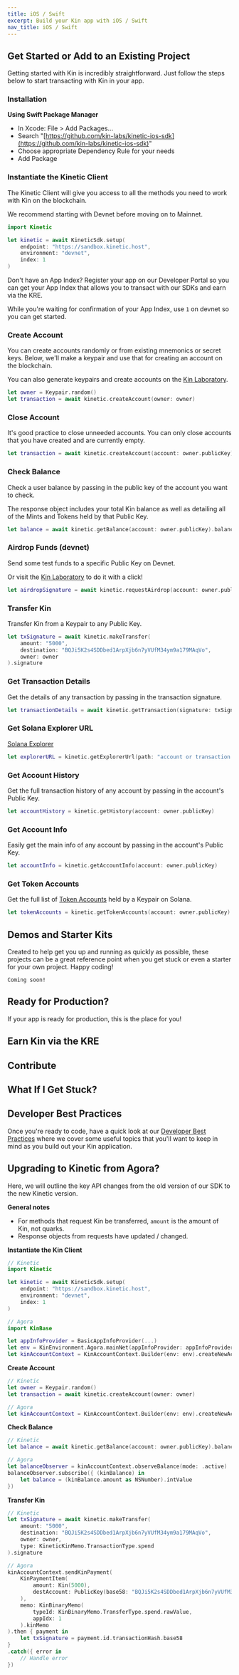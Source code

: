 ```yaml
---
title: iOS / Swift
excerpt: Build your Kin app with iOS / Swift
nav_title: iOS / Swift
---
```


## Get Started or Add to an Existing Project

Getting started with Kin is incredibly straightforward. Just follow the steps below to start transacting with Kin in your app.

### Installation

**Using Swift Package Manager**

- In Xcode: File > Add Packages...
- Search "[https://github.com/kin-labs/kinetic-ios-sdk](https://github.com/kin-labs/kinetic-ios-sdk)"
- Choose appropriate Dependency Rule for your needs
- Add Package

### Instantiate the Kinetic Client

The Kinetic Client will give you access to all the methods you need to work with Kin on the blockchain.

We recommend starting with Devnet before moving on to Mainnet.

```swift
import Kinetic

let kinetic = await KineticSdk.setup(
	endpoint: "https://sandbox.kinetic.host",
	environment: "devnet",
	index: 1
)
```

Don't have an App Index? Register your app on our Developer Portal so you can get your App Index that allows you to transact with our SDKs and earn via the KRE.

<RegisterApp />

While you're waiting for confirmation of your App Index, use `1` on devnet so you can get started.

### Create Account

You can create accounts randomly or from existing mnemonics or secret keys. Below, we'll make a keypair and use that for creating an account on the blockchain.

You can also generate keypairs and create accounts on the [Kin Laboratory](https://laboratory.kin.org/keypairs).

```swift
let owner = Keypair.random()
let transaction = await kinetic.createAccount(owner: owner)
```

### Close Account

It's good practice to close unneeded accounts. You can only close accounts that you have created and are currently empty.

```swift
let transaction = await kinetic.createAccount(account: owner.publicKey)
```

### Check Balance

Check a user balance by passing in the public key of the account you want to check.

The response object includes your total Kin balance as well as detailing all of the Mints and Tokens held by that Public Key.

```swift
let balance = await kinetic.getBalance(account: owner.publicKey).balance
```

### Airdrop Funds (devnet)

Send some test funds to a specific Public Key on Devnet.

Or visit the [Kin Laboratory](https://laboratory.kin.org/airdrop) to do it with a click!

```swift
let airdropSignature = await kinetic.requestAirdrop(account: owner.publicKey).signature
```

### Transfer Kin

Transfer Kin from a Keypair to any Public Key.

```swift
let txSignature = await kinetic.makeTransfer(
	amount: "5000",
	destination: "BQJi5K2s4SDDbed1ArpXjb6n7yVUfM34ym9a179MAqVo",
	owner: owner
).signature
```

### Get Transaction Details

Get the details of any transaction by passing in the transaction signature.

```swift
let transactionDetails = await kinetic.getTransaction(signature: txSignature)
```

### Get Solana Explorer URL

[Solana Explorer](https://explorer.solana.com/)

```swift
let explorerURL = kinetic.getExplorerUrl(path: "account or transaction id string")
```

### Get Account History

Get the full transaction history of any account by passing in the account's Public Key.

```swift
let accountHistory = kinetic.getHistory(account: owner.publicKey)
```

### Get Account Info

Easily get the main info of any account by passing in the account's Public Key.

```swift
let accountInfo = kinetic.getAccountInfo(account: owner.publicKey)
```

### Get Token Accounts

Get the full list of [Token Accounts](/docs/essentials/terms-and-concepts#token-account) held by a Keypair on Solana.

```swift
let tokenAccounts = kinetic.getTokenAccounts(account: owner.publicKey)
```

## Demos and Starter Kits

Created to help get you up and running as quickly as possible, these projects can be a great reference point when you get stuck or even a starter for your own project. Happy coding!

```
Coming soon!
```

## Ready for Production?

If your app is ready for production, this is the place for you!

<Production />

## Earn Kin via the KRE

<KRE />

## Contribute

<div className="mt-8 grid gap-6 md:grid-cols-2">
  <NavCard
    title="Kinetic iOS SDK"
    subtitle="Want to contribute to the Kinetic iOS SDK?"
    icon="github"
    link={{ url: 'https://github.com/kin-labs/kinetic-ios-sdk', label: 'Contribute' }}
  />
</div>

## What If I Get Stuck?

<Help />

## Developer Best Practices

Once you're ready to code, have a quick look at our [Developer Best Practices](/essentials/best-practices/) where we cover some useful topics that you'll want to keep in mind as you build out your Kin application.

<BestPractices />

## Upgrading to Kinetic from Agora?

<Agora migrate />

Here, we will outline the key API changes from the old version of our SDK to the new Kinetic version.

**General notes**

- For methods that request Kin be transferred, `amount` is the amount of Kin, not quarks.
- Response objects from requests have updated / changed.

**Instantiate the Kin Client**

```swift
// Kinetic
import Kinetic

let kinetic = await KineticSdk.setup(
	endpoint: "https://sandbox.kinetic.host",
	environment: "devnet",
	index: 1
)

// Agora
import KinBase

let appInfoProvider = BasicAppInfoProvider(...)
let env = KinEnvironment.Agora.mainNet(appInfoProvider: appInfoProvider)
let kinAccountContext = KinAccountContext.Builder(env: env).createNewAccount().build()

```

**Create Account**

```swift
// Kinetic
let owner = Keypair.random()
let transaction = await kinetic.createAccount(owner: owner)

// Agora
let kinAccountContext = KinAccountContext.Builder(env: env).createNewAccount().build()
```

**Check Balance**

```swift
// Kinetic
let balance = await kinetic.getBalance(account: owner.publicKey).balance

// Agora
let balanceObserver = kinAccountContext.observeBalance(mode: .active)
balanceObserver.subscribe({ (kinBalance) in
	let balance = (kinBalance.amount as NSNumber).intValue
})
```

**Transfer Kin**

```swift
// Kinetic
let txSignature = await kinetic.makeTransfer(
	amount: "5000",
	destination: "BQJi5K2s4SDDbed1ArpXjb6n7yVUfM34ym9a179MAqVo",
	owner: owner,
    type: KineticKinMemo.TransactionType.spend
).signature

// Agora
kinAccountContext.sendKinPayment(
	KinPaymentItem(
		amount: Kin(5000),
		destAccount: PublicKey(base58: "BQJi5K2s4SDDbed1ArpXjb6n7yVUfM34ym9a179MAqVo")!
	),
	memo: KinBinaryMemo(
		typeId: KinBinaryMemo.TransferType.spend.rawValue,
		appIdx: 1
	).kinMemo
).then { payment in
	let txSignature = payment.id.transactionHash.base58
}
.catch({ error in
	// Handle error
})
```
